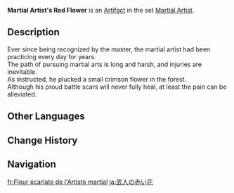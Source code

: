 {{Artifact Infobox
|image = Item Martial Artist's Red Flower.png
|set   = Martial Artist
|piece = Flower of Life
}}
{{Description|This particular kind of red flower was the only thing that could alleviate the Martial Artist's pain.}}
'''Martial Artist's Red Flower''' is an [[Artifact]] in the set [[Martial Artist]].

==Description==
Ever since being recognized by the master, the martial artist had been practicing every day for years.<br />The path of pursuing martial arts is long and harsh, and injuries are inevitable.<br />As instructed, he plucked a small crimson flower in the forest.<br />Although his proud battle scars will never fully heal, at least the pain can be alleviated.

==Other Languages==
{{Other Languages
|en      = Martial Artist's Red Flower
|zhs     = 武人的红花
|zhs_rm  = Wǔrén de Hóng Huā
|zht     = 武人的紅花
|zht_rm  = Wǔrén de Hóng Huā
|zh_tl   = Martial Artist's Red Flower
|ja      = 武人の赤い花
|ja_rm   = Bujin no Akai Hana
|ja_tl   = Martial Artist's Red Flower
|ko      = 무인의 붉은 꽃
|ko_rm   = Mu'in-ui Bulgeun Kkot
|ko_tl   = Warrior's Red Flower
|es      = Flor Roja del Artista Marcial
|es_tl   = Marital Artist's Red Flower
|fr      = Fleur écarlate de l'Artiste martial
|fr_tl   = Scarlet Flower of the Martial Artist
|ru      = Алый цветок воина
|ru_tl   = Warrior's Crimson Flower
|th      = Martial Artist's Red Flower
|vi      = Hoa Võ Nhân
|vi_tl   = Martial Artist's Flower
|de      = Rote Kampfkünstlerblume
|de_tl   = Red Martial Artist's Flower
|id      = Martial Artist's Red Flower
|pt      = Flor Vermelha de Artista Marcial
|pt_tl   = 
|tr      = Dövüş Ustasının Kırmızı Çiçeği
|tr_tl   = 
|it      = Fiore vermiglio del marzialista
|it_tl   = 
}}

==Change History==
{{Change History|1.0}}

==Navigation==
{{Artifact Set Navbox|Martial Artist}}

[[fr:Fleur écarlate de l'Artiste martial]]
[[ja:武人の赤い花]]